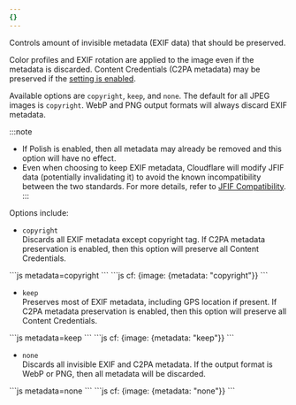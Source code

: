 ```yaml
---
{}
---
```


Controls amount of invisible metadata (EXIF data) that should be preserved.

Color profiles and EXIF rotation are applied to the image even if the metadata is discarded. Content Credentials (C2PA metadata) may be preserved if the [setting is enabled](/images/transform-images/preserve-content-credentials).

Available options are `copyright`, `keep`, and `none`. The default for all JPEG images is `copyright`. WebP and PNG output formats will always discard EXIF metadata.

:::note
- If Polish is enabled, then all metadata may already be removed and this option will have no effect.
- Even when choosing to keep EXIF metadata, Cloudflare will modify JFIF data (potentially invalidating it) to avoid the known incompatibility between the two standards. For more details, refer to [JFIF Compatibility](https://en.wikipedia.org/wiki/JPEG_File_Interchange_Format#Compatibility).
:::

Options include:

* `copyright`\
  Discards all EXIF metadata except copyright tag.
  If C2PA metadata preservation is enabled, then this option will preserve all Content Credentials.


<Tabs>
  <TabItem label="URL format">
    ```js
    metadata=copyright
    ```
  </TabItem>
  <TabItem label="Workers">
  ```js
  cf: {image: {metadata: "copyright"}}
  ```
  </TabItem>
</Tabs>

* `keep`\
  Preserves most of EXIF metadata, including GPS location if present.
  If C2PA metadata preservation is enabled, then this option will preserve all Content Credentials.

<Tabs>
  <TabItem label="URL format">
    ```js
    metadata=keep
    ```
  </TabItem>
  <TabItem label="Workers">
  ```js
  cf: {image: {metadata: "keep"}}
  ```
  </TabItem>
</Tabs>

* `none`\
  Discards all invisible EXIF and C2PA metadata. If the output format is WebP or PNG, then all metadata will be discarded.

<Tabs>
  <TabItem label="URL format">
    ```js
    metadata=none
    ```
  </TabItem>
  <TabItem label="Workers">
  ```js
  cf: {image: {metadata: "none"}}
  ```
  </TabItem>
</Tabs>